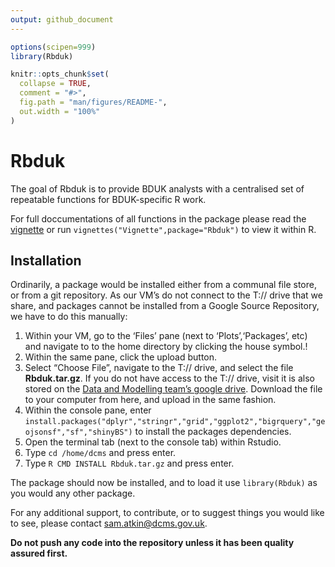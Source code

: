 ```yaml
---
output: github_document
---
```


<!-- README.md is generated from README.Rmd. Please edit that file -->
```r
options(scipen=999)
library(Rbduk)
```

```r
knitr::opts_chunk$set(
  collapse = TRUE,
  comment = "#>",
  fig.path = "man/figures/README-",
  out.width = "100%"
)
```

# Rbduk

<!-- badges: start -->
<!-- badges: end -->

The goal of Rbduk is to provide BDUK analysts with a centralised set of repeatable functions for BDUK-specific R work.

For full doccumentations of all functions in the package please read the [vignette](https://source.cloud.google.com/dcms-datalake-staging/Rbduk/+/master:vignettes/Vignette.md) or run `vignettes("Vignette",package="Rbduk")` to view it within R.

## Installation

Ordinarily, a package would be installed either from a communal file store, or from a git repository. As our VM's do not connect to the T:// drive that we share, and packages cannot be installed from a Google Source Repository, we have to do this manually:

1) Within your VM, go to the 'Files' pane (next to 'Plots','Packages', etc) and navigate to to the home directory by clicking the house symbol.!
2) Within the same pane, click the upload button.
3) Select "Choose File", navigate to the T:// drive, and select the file **Rbduk.tar.gz**. If you do not have access to the T:// drive, visit it is also stored on the [Data and Modelling team's google drive](https://drive.google.com/drive/folders/1N760JFNMWoFAmhH3ivhkyrrYx882t2E5). Download the file to your computer from here, and upload in the same fashion.
4) Within the console pane, enter `install.packages("dplyr","stringr","grid","ggplot2","bigrquery","geojsonsf","sf","shinyBS")` to install the packages dependencies. 
5) Open the terminal tab (next to the console tab) within Rstudio.
6) Type `cd /home/dcms` and press enter.
7) Type `R CMD INSTALL Rbduk.tar.gz` and press enter.

The package should now be installed, and to load it use `library(Rbduk)` as you would any other package.

For any additional support, to contribute, or to suggest things you would like to see, please contact [sam.atkin@dcms.gov.uk](sam.atkin@dcms.gov.uk). 

**Do not push any code into the repository unless it has been quality assured first.**
